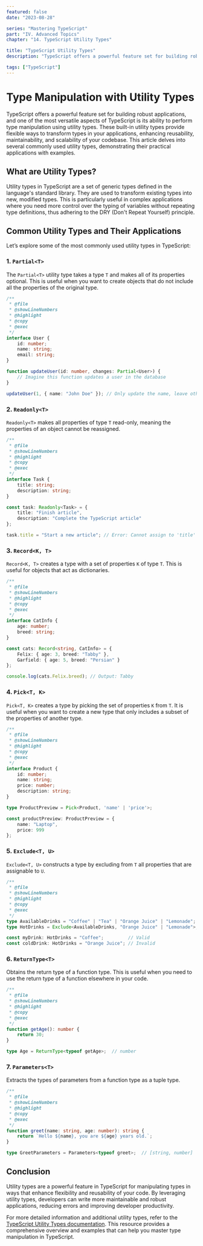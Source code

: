 ```yaml
---
featured: false
date: "2023-08-28"

series: "Mastering TypeScript"
part: "IV. Advanced Topics"
chapter: "14. TypeScript Utility Types"

title: "TypeScript Utility Types"
description: "TypeScript offers a powerful feature set for building robust applications, and one of the most versatile aspects of TypeScript is its ability to perform type manipulation using utility types. These built-in utility types provide flexible ways to transform types in your applications, enhancing reusability, maintainability, and scalability of your codebase. This article delves into several commonly used utility types, demonstrating their practical applications with examples."

tags: ["TypeScript"]
---
```


# Type Manipulation with Utility Types

TypeScript offers a powerful feature set for building robust applications, and one of the most versatile aspects of TypeScript is its ability to perform type manipulation using utility types. These built-in utility types provide flexible ways to transform types in your applications, enhancing reusability, maintainability, and scalability of your codebase. This article delves into several commonly used utility types, demonstrating their practical applications with examples.

## What are Utility Types?

Utility types in TypeScript are a set of generic types defined in the language's standard library. They are used to transform existing types into new, modified types. This is particularly useful in complex applications where you need more control over the typing of variables without repeating type definitions, thus adhering to the DRY (Don't Repeat Yourself) principle.

## Common Utility Types and Their Applications

Let’s explore some of the most commonly used utility types in TypeScript:

### 1. `Partial<T>`

The `Partial<T>` utility type takes a type `T` and makes all of its properties optional. This is useful when you want to create objects that do not include all the properties of the original type.

```typescript
/**
 * @file
 * @showLineNumbers
 * @highlight
 * @copy
 * @exec
 */
interface User {
    id: number;
    name: string;
    email: string;
}

function updateUser(id: number, changes: Partial<User>) {
    // Imagine this function updates a user in the database
}

updateUser(1, { name: "John Doe" }); // Only update the name, leave other properties unchanged
```

### 2. `Readonly<T>`

`Readonly<T>` makes all properties of type `T` read-only, meaning the properties of an object cannot be reassigned.

```typescript
/**
 * @file
 * @showLineNumbers
 * @highlight
 * @copy
 * @exec
 */
interface Task {
    title: string;
    description: string;
}

const task: Readonly<Task> = {
    title: "Finish article",
    description: "Complete the TypeScript article"
};

task.title = "Start a new article"; // Error: Cannot assign to 'title' because it is a read-only property
```

### 3. `Record<K, T>`

`Record<K, T>` creates a type with a set of properties `K` of type `T`. This is useful for objects that act as dictionaries.

```typescript
/**
 * @file
 * @showLineNumbers
 * @highlight
 * @copy
 * @exec
 */
interface CatInfo {
    age: number;
    breed: string;
}

const cats: Record<string, CatInfo> = {
    Felix: { age: 3, breed: "Tabby" },
    Garfield: { age: 5, breed: "Persian" }
};

console.log(cats.Felix.breed); // Output: Tabby
```

### 4. `Pick<T, K>`

`Pick<T, K>` creates a type by picking the set of properties `K` from `T`. It is useful when you want to create a new type that only includes a subset of the properties of another type.

```typescript
/**
 * @file
 * @showLineNumbers
 * @highlight
 * @copy
 * @exec
 */
interface Product {
    id: number;
    name: string;
    price: number;
    description: string;
}

type ProductPreview = Pick<Product, 'name' | 'price'>;

const productPreview: ProductPreview = {
    name: "Laptop",
    price: 999
};
```

### 5. `Exclude<T, U>`

`Exclude<T, U>` constructs a type by excluding from `T` all properties that are assignable to `U`.

```typescript
/**
 * @file
 * @showLineNumbers
 * @highlight
 * @copy
 * @exec
 */
type AvailableDrinks = "Coffee" | "Tea" | "Orange Juice" | "Lemonade";
type HotDrinks = Exclude<AvailableDrinks, "Orange Juice" | "Lemonade">;

const myDrink: HotDrinks = "Coffee";         // Valid
const coldDrink: HotDrinks = "Orange Juice"; // Invalid
```

### 6. `ReturnType<T>`

Obtains the return type of a function type. This is useful when you need to use the return type of a function elsewhere in your code.

```typescript
/**
 * @file
 * @showLineNumbers
 * @highlight
 * @copy
 * @exec
 */
function getAge(): number {
    return 30;
}

type Age = ReturnType<typeof getAge>;  // number
```

### 7. `Parameters<T>`

Extracts the types of parameters from a function type as a tuple type.

```typescript
/**
 * @file
 * @showLineNumbers
 * @highlight
 * @copy
 * @exec
 */
function greet(name: string, age: number): string {
    return `Hello ${name}, you are ${age} years old.`;
}

type GreetParameters = Parameters<typeof greet>;  // [string, number]
```

## Conclusion

Utility types are a powerful feature in TypeScript for manipulating types in ways that enhance flexibility and reusability of your code. By leveraging utility types, developers can write more maintainable and robust applications, reducing errors and improving developer productivity.

For more detailed information and additional utility types, refer to the [TypeScript Utility Types documentation](https://www.typescriptlang.org/docs/handbook/utility-types.html). This resource provides a comprehensive overview and examples that can help you master type manipulation in TypeScript.
